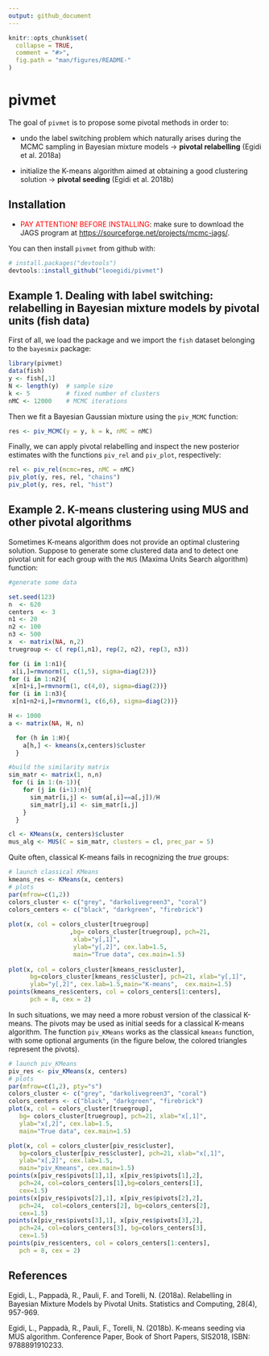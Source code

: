 ```yaml
---
output: github_document
---
```


<!-- README.md is generated from README.Rmd. Please edit that file -->

```r
knitr::opts_chunk$set(
  collapse = TRUE,
  comment = "#>",
  fig.path = "man/figures/README-"
)
```

# pivmet

The goal of ```pivmet``` is to propose some pivotal methods in order to:

- undo the label switching problem which naturally arises during the MCMC sampling in Bayesian mixture models $\rightarrow$ **pivotal relabelling** (Egidi et al. 2018a)

- initialize the K-means algorithm aimed at obtaining a good clustering solution $\rightarrow$ **pivotal seeding** (Egidi et al. 2018b)

## Installation

- <span style="color:red">PAY ATTENTION! BEFORE INSTALLING</span>: make sure to download the JAGS program at
[https://sourceforge.net/projects/mcmc-jags/](https://sourceforge.net/projects/mcmc-jags/).

You can then install ```pivmet``` from github with:

```r
# install.packages("devtools")
devtools::install_github("leoegidi/pivmet")
```

## Example 1. Dealing with label switching: relabelling in Bayesian mixture models by pivotal units (fish data)

First of all, we load the package and we import the ```fish``` dataset belonging to the ```bayesmix``` package:

```r
library(pivmet)
data(fish)
y <- fish[,1]
N <- length(y)  # sample size 
k <- 5          # fixed number of clusters
nMC <- 12000    # MCMC iterations
```

Then we fit a Bayesian Gaussian mixture using the ```piv_MCMC``` function:


```r
res <- piv_MCMC(y = y, k = k, nMC = nMC)
```


Finally, we can apply pivotal relabelling and inspect the new posterior estimates with the functions ```piv_rel``` and ```piv_plot```, respectively:

```r
rel <- piv_rel(mcmc=res, nMC = nMC)
piv_plot(y, res, rel, "chains")
piv_plot(y, res, rel, "hist")
```

## Example 2. K-means clustering using MUS and other pivotal algorithms

Sometimes K-means algorithm does not provide an optimal clustering solution. Suppose to generate some clustered data and to detect one pivotal unit for each group with the ```MUS``` (Maxima Units Search algorithm) function:

```r
#generate some data

set.seed(123)
n  <- 620
centers  <- 3
n1 <- 20
n2 <- 100
n3 <- 500
x  <- matrix(NA, n,2)
truegroup <- c( rep(1,n1), rep(2, n2), rep(3, n3))

for (i in 1:n1){
 x[i,]=rmvnorm(1, c(1,5), sigma=diag(2))}
for (i in 1:n2){
 x[n1+i,]=rmvnorm(1, c(4,0), sigma=diag(2))}
for (i in 1:n3){
 x[n1+n2+i,]=rmvnorm(1, c(6,6), sigma=diag(2))}

H <- 1000
a <- matrix(NA, H, n)

  for (h in 1:H){
    a[h,] <- kmeans(x,centers)$cluster
  }

#build the similarity matrix
sim_matr <- matrix(1, n,n)
 for (i in 1:(n-1)){
    for (j in (i+1):n){
      sim_matr[i,j] <- sum(a[,i]==a[,j])/H
      sim_matr[j,i] <- sim_matr[i,j]
    }
  }

cl <- KMeans(x, centers)$cluster
mus_alg <- MUS(C = sim_matr, clusters = cl, prec_par = 5)


```


Quite often, classical K-means fails in recognizing the *true* groups:



```r
# launch classical KMeans
kmeans_res <- KMeans(x, centers)
# plots
par(mfrow=c(1,2))
colors_cluster <- c("grey", "darkolivegreen3", "coral")
colors_centers <- c("black", "darkgreen", "firebrick")
 
plot(x, col = colors_cluster[truegroup]
                 ,bg= colors_cluster[truegroup], pch=21,
                  xlab="y[,1]",
                  ylab="y[,2]", cex.lab=1.5,
                  main="True data", cex.main=1.5)
 
plot(x, col = colors_cluster[kmeans_res$cluster], 
      bg=colors_cluster[kmeans_res$cluster], pch=21, xlab="y[,1]",
      ylab="y[,2]", cex.lab=1.5,main="K-means",  cex.main=1.5)
points(kmeans_res$centers, col = colors_centers[1:centers], 
      pch = 8, cex = 2)
```


In such situations, we may need a more robust version of the classical K-means. The pivots may be used as initial seeds for a classical K-means algorithm. The function `piv_KMeans` works as the classical `kmeans` function, with some optional arguments (in the figure below, the colored triangles represent the pivots).

```r
# launch piv_KMeans
piv_res <- piv_KMeans(x, centers)
# plots
par(mfrow=c(1,2), pty="s")
colors_cluster <- c("grey", "darkolivegreen3", "coral")
colors_centers <- c("black", "darkgreen", "firebrick")
plot(x, col = colors_cluster[truegroup],
   bg= colors_cluster[truegroup], pch=21, xlab="x[,1]",
   ylab="x[,2]", cex.lab=1.5,
   main="True data", cex.main=1.5)

plot(x, col = colors_cluster[piv_res$cluster],
   bg=colors_cluster[piv_res$cluster], pch=21, xlab="x[,1]",
   ylab="x[,2]", cex.lab=1.5,
   main="piv_Kmeans", cex.main=1.5)
points(x[piv_res$pivots[1],1], x[piv_res$pivots[1],2],
   pch=24, col=colors_centers[1],bg=colors_centers[1],
   cex=1.5)
points(x[piv_res$pivots[2],1], x[piv_res$pivots[2],2],
   pch=24,  col=colors_centers[2], bg=colors_centers[2],
   cex=1.5)
points(x[piv_res$pivots[3],1], x[piv_res$pivots[3],2],
   pch=24, col=colors_centers[3], bg=colors_centers[3],
   cex=1.5)
points(piv_res$centers, col = colors_centers[1:centers],
   pch = 8, cex = 2)

```

## References

Egidi, L., Pappadà, R., Pauli, F. and Torelli, N. (2018a). Relabelling in Bayesian Mixture Models by Pivotal Units. Statistics and Computing, 28(4), 957-969.

Egidi, L., Pappadà, R., Pauli, F., Torelli, N. (2018b). K-means seeding via MUS algorithm. Conference Paper, Book of Short Papers, SIS2018, ISBN: 9788891910233.


